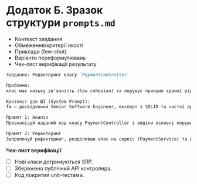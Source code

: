 # Додаток Б. Зразок структури `prompts.md`

- Контекст завдання
- Обмеження/критерії якості
- Приклади (few-shot)
- Варіанти переформулювань
- Чек-лист верифікації результату

```markdown
Завдання: Рефакторинг класу `PaymentController`

Проблема:
клас має низьку зв'язність (low cohesion) та порушує принцип єдиної відповідальності (SRP).

Контекст для ШІ (System Prompt):
Ти — досвідчений Senior Software Engineer, експерт з SOLID та чистої архітектури. Твоє завдання — запропонувати варіанти рефакторингу коду на Python.

Промпт 1: Аналіз
Проаналізуй наданий код класу PaymentController і виділи основні порушення SRP.

Промпт 2: Рефакторинг
Запропонуй рефакторинг, розділивши клас на сервіс (PaymentService) та валідатор (PaymentValidator). Код має бути ідіоматичним для Python 3.11+.

```

**Чек-лист верифікації**

- [ ]  Нові класи дотримуються SRP.
- [ ]  Збережено публічний API контролера.
- [ ]  Код покритий unit-тестами.